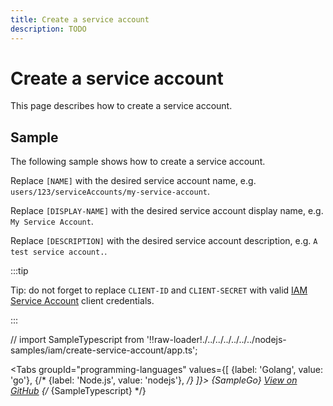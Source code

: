 ```yaml
---
title: Create a service account
description: TODO
---
```


# Create a service account

This page describes how to create a service account.

## Sample

The following sample shows how to create a service account.

Replace `[NAME]` with the desired service account name, e.g. `users/123/serviceAccounts/my-service-account`.

Replace `[DISPLAY-NAME]` with the desired service account display name, e.g. `My Service Account`.

Replace `[DESCRIPTION]` with the desired service account description, e.g. `A test service account.`.

:::tip

Tip: do not forget to replace `CLIENT-ID` and `CLIENT-SECRET` with valid [IAM Service Account](/authentication/service-accounts) client credentials.

:::

// import SampleTypescript from '!!raw-loader!./../../../../../../nodejs-samples/iam/create-service-account/app.ts';


<Tabs
  groupId="programming-languages"
  values={[
    {label: 'Golang', value: 'go'},
    {/* {label: 'Node.js', value: 'nodejs'}, */}
  ]}>
  <TabItem value="go">
    <CodeBlock language="go">
      {SampleGo}
    </CodeBlock>
    <a href="https://github.com/animeapis/golang-samples/blob/master/iam/create-service-account/main.go">View on GitHub</a>
  </TabItem>
  {/* <TabItem value="nodejs">
    <CodeBlock language="typescript">
      {SampleTypescript}
    </CodeBlock>
  </TabItem> */}
</Tabs>

